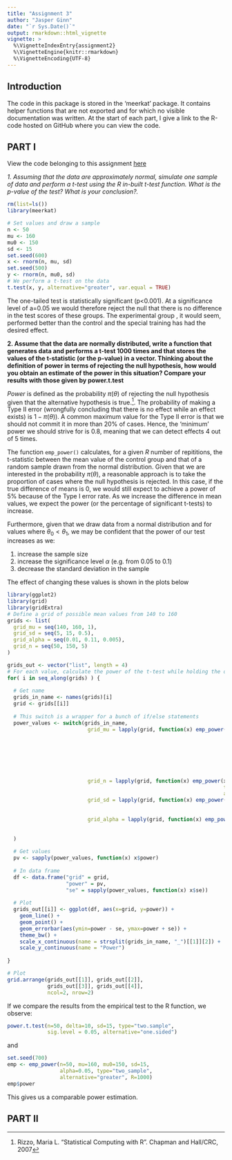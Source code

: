 ```yaml
---
title: "Assignment 3"
author: "Jasper Ginn"
date: "`r Sys.Date()`"
output: rmarkdown::html_vignette
vignette: >
  %\VignetteIndexEntry{assignment2}
  %\VignetteEngine{knitr::rmarkdown}
  %\VignetteEncoding{UTF-8}
---
```


## Introduction

The code in this package is stored in the 'meerkat' package. It contains helper functions that are not exported and for which no visible documentation was written. At the start of each part, I give a link to the R-code hosted on GitHub where you can view the code.

## PART I

View the code belonging to this assignment [here](https://github.com/JasperHG90/meerkat/blob/master/R/a3_power.R)

*1. Assuming that the data are approximately normal, simulate one sample of data and perform a t-test using the R in-built t-test function. What is the p-value of the test? What is your conclusion?.*

```r
rm(list=ls())
library(meerkat)

# Set values and draw a sample
n <- 50
mu <- 160
mu0 <- 150
sd <- 15
set.seed(600)
x <- rnorm(n, mu, sd)
set.seed(500)
y <- rnorm(n, mu0, sd)
# We perform a t-test on the data
t.test(x, y, alternative="greater", var.equal = TRUE)
```

The one-tailed test is statistically significant (p<0.001). At a significance level of a=0.05 we would therefore reject the null that there is no difference in the test scores of these groups. The experimental group , it would seem, performed better than the control and the special training has had the desired effect.

**2. Assume that the data are normally distributed, write a function that generates data and performs a t-test 1000 times and that stores the values of the t-statistic (or the p-value) in a vector. Thinking about the definition of power in terms of rejecting the null hypothesis, how would you obtain an estimate of the power in this situation? Compare your results with those given by power.t.test**

*Power* is defined as the probability $\pi(\theta)$ of rejecting the null hypothesis given that the alternative hypothesis is true.^[Rizzo, Maria L. "Statistical Computing with R". Chapman and Hall/CRC, 2007]. The probability of making a Type II error (wrongfully concluding that there is no effect while an effect exists) is $1-\pi(\theta))$. A common maximum value for the Type II error is that we should not commit it in more than 20\% of cases. Hence, the 'minimum' power we should strive for is $0.8$, meaning that we can detect effects $4$ out of $5$ times. 

The function `emp_power()` calculates, for a given $R$ number of repititions, the t-statistic between the mean value of the control group and that of a random sample drawn from the normal distribution. Given that we are interested in the probability $\pi(\theta)$, a reasonable approach is to take the proportion of cases where the null hypothesis is rejected. In this case, if the true difference of means is $0$, we would still expect to achieve a power of 5\% because of the Type I error rate. As we increase the difference in mean values, we expect the power (or the percentage of significant t-tests) to increase.

Furthermore, given that we draw data from a normal distribution and for values where $\theta_0 < \theta_1$, we may be confident that the power of our test increases as we:

1. increase the sample size
2. increase the significance level $\alpha$ (e.g. from $0.05$ to $0.1$)
3. decrease the standard deviation in the sample

The effect of changing these values is shown in the plots below

```r
library(ggplot2)
library(grid)
library(gridExtra)
# Define a grid of possible mean values from 140 to 160
grids <- list(
  grid_mu = seq(140, 160, 1),
  grid_sd = seq(5, 15, 0.5),
  grid_alpha = seq(0.01, 0.11, 0.005),
  grid_n = seq(50, 150, 5)
)

grids_out <- vector("list", length = 4)
# For each value, calculate the power of the t-test while holding the other parameters constant
for( i in seq_along(grids) ) {
  
  # Get name
  grids_in_name <- names(grids)[i]
  grid <- grids[[i]]
  
  # This switch is a wrapper for a bunch of if/else statements
  power_values <- switch(grids_in_name,
                          grid_mu = lapply(grid, function(x) emp_power(50, 
                                                                       x, 
                                                                       15, 
                                                                       R=1000, 
                                                                       type="two_sample",
                                                                       alpha=0.05, 
                                                                       alternative="greater", 
                                                                       mu0=150)),
                          grid_n = lapply(grid, function(x) emp_power(x, 155, 15, R=1000, 
                                                                      type="two_sample", alpha=0.05, 
                                                                      alternative="greater", mu0=150)),
                          grid_sd = lapply(grid, function(x) emp_power(50, 155, x, R=1000, 
                                                                       type="two_sample",alpha=0.05, 
                                                                       alternative="greater", mu0=150)),
                          grid_alpha = lapply(grid, function(x) emp_power(50, 155, 15, R=1000, 
                                                                          type="two_sample",alpha=x, 
                                                                          alternative="greater", mu0=150))
  )
  
  # Get values
  pv <- sapply(power_values, function(x) x$power)
  
  # In data frame
  df <- data.frame("grid" = grid,
                   "power" = pv,
                   "se" = sapply(power_values, function(x) x$se))
  
  # Plot
  grids_out[[i]] <- ggplot(df, aes(x=grid, y=power)) +
    geom_line() +
    geom_point() +
    geom_errorbar(aes(ymin=power - se, ymax=power + se)) + 
    theme_bw() +
    scale_x_continuous(name = strsplit(grids_in_name, "_")[[1]][2]) +
    scale_y_continuous(name = "Power")
  
}

# Plot
grid.arrange(grids_out[[1]], grids_out[[2]],
             grids_out[[3]], grids_out[[4]], 
             ncol=2, nrow=2)

```

If we compare the results from the empirical test to the R function, we observe:

```r
power.t.test(n=50, delta=10, sd=15, type="two.sample", 
             sig.level = 0.05, alternative="one.sided")
```

and

```r
set.seed(700)
emp <- emp_power(n=50, mu=160, mu0=150, sd=15, 
                 alpha=0.05, type="two_sample",
                 alternative="greater", R=1000)
emp$power
```

This gives us a comparable power estimation.

## PART II

